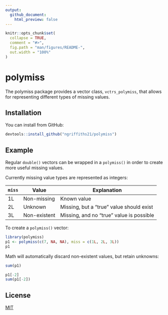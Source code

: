```yaml
---
output:
  github_document:
    html_preview: false
---
```


<!-- README.md is generated from README.Rmd. Please edit that file -->

```r
knitr::opts_chunk$set(
  collapse = TRUE,
  comment = "#>",
  fig.path = "man/figures/README-",
  out.width = "100%"
)
```

# polymiss

<!-- badges: start -->
<!-- badges: end -->

The polymiss package provides a vector class, `vctrs_polymiss`, that allows for representing different types of missing values.

## Installation

You can install from GitHub:

``` r
devtools::install_github("ngriffiths21/polymiss")
```

## Example

Regular `double()` vectors can be wrapped in a `polymiss()` in order to create more useful missing values.

Currently missing value types are represented as integers:

| `miss` | Value        | Explanation                              |
| ----   | ----         | ---                                      |
| 1L     | Non-missing  | Known value                              |
| 2L     | Unknown      | Missing, but a "true" value should exist |
| 3L     | Non-existent | Missing, and no "true" value is possible |

To create a `polymiss()` vector:

```r
library(polymiss)
p1 <- polymiss(c(7, NA, NA), miss = c(1L, 2L, 3L))
p1
```

Math will automatically discard non-existent values, but retain unknowns:

```r
sum(p1)

p1[-2]
sum(p1[-2])
```

## License

[MIT](https://choosealicense.com/licenses/mit/)
